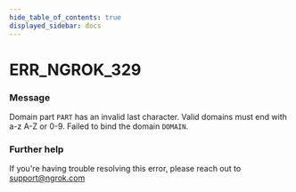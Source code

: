 ```yaml
---
hide_table_of_contents: true
displayed_sidebar: docs
---
```



# ERR_NGROK_329

### Message
Domain part `PART` has an invalid last character. Valid domains must end with a-z A-Z or 0-9. Failed to bind the domain `DOMAIN`.

<ErrorDetails error='err_ngrok_329' />


### Further help
If you're having trouble resolving this error, please reach out to [support@ngrok.com](mailto:support@ngrok.com?subject=Help%20with%20ERR_NGROK_329)

